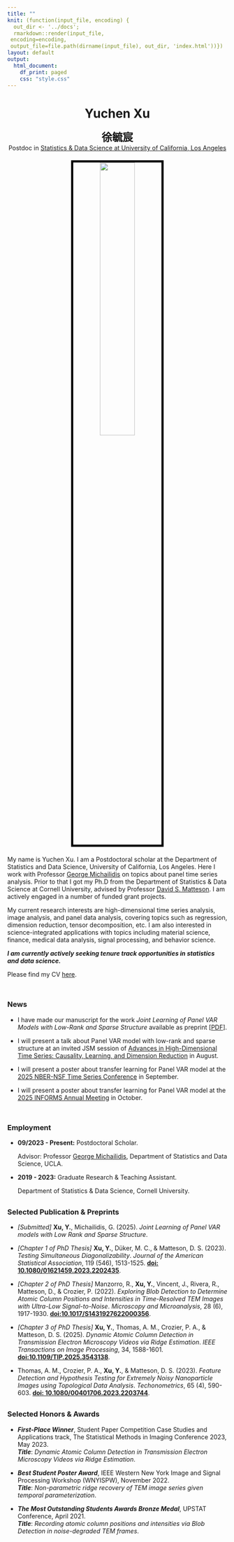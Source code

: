 ```yaml
---
title: ""
knit: (function(input_file, encoding) {
  out_dir <- '../docs';
  rmarkdown::render(input_file,
 encoding=encoding,
 output_file=file.path(dirname(input_file), out_dir, 'index.html'))})
layout: default
output:
  html_document:
    df_print: paged
    css: "style.css"
---
```


<center> <h1>Yuchen Xu</h1> </center>
<center><span style="font-family:STKaiti"><font size="5"> __徐毓宸__</font></span></center>

<center>
Postdoc in [Statistics & Data Science at University of California, Los Angeles](https://statistics.ucla.edu/)
</center>

</div>
<div style="margin-bottom:20px;">
</div>

<center>
<img src="../assets/imgs/Xu_Yuchen.jpg" style="width:40%;
border:5px solid; border-color:black">
</center>

</div>
<div style="margin-bottom:20px;">
</div>

My name is Yuchen Xu. I am a Postdoctoral scholar at the Department of Statistics and Data Science, University of California, Los Angeles. Here I work with Professor [George Michailidis](https://georgemichailidis.github.io/) on topics about panel time series analysis. Prior to that I got my Ph.D from the Department of Statistics & Data Science at Cornell University, advised by Professor [David S. Matteson](https://davidsmatteson.com/). I am actively engaged in a number of funded grant projects.

My current research interests are high-dimensional time series analysis, image analysis, and panel data analysis, covering topics such as regression, dimension reduction, tensor decomposition, etc. I am also interested in science-integrated applications with topics including material science, finance, medical data analysis, signal processing, and behavior science.

___I am currently actively seeking tenure track opportunities in statistics and data science.___

Please find my CV [here](https://github.com/XycYuchenXu/YuchenXu/raw/main/assets/cv_yuchen.pdf).

</div>
<div style="margin-bottom:50px;">
</div>

### News

* I have made our manuscript for the work _Joint Learning of Panel VAR Models with Low-Rank and Sparse Structure_ available as preprint [<a href="xycyuchenxu.github.io/YuchenXu/assets/Panel_VAR.pdf" target="_blank">PDF</a>].

* I will present a talk about Panel VAR model with low-rank and sparse structure at an invited JSM session of [Advances in High-Dimensional Time Series: Causality, Learning, and Dimension Reduction](https://ww3.aievolution.com/JSMAnnual2025/Events/viewEv?ev=1761) in August.

* I will present a poster about transfer learning for Panel VAR model at the [2025 NBER-NSF Time Series Conference](https://econweb.rutgers.edu/nswanson/Main-nbernsf.html) in September.

* I will present a poster about transfer learning for Panel VAR model at the [2025 INFORMS Annual Meeting](https://meetings.informs.org/wordpress/annual/) in October.

</div>
<div style="margin-bottom:50px;">
</div>

### Employment

* __09/2023 - Present:__ Postdoctoral Scholar.

  Advisor: Professor [George Michailidis](https://georgemichailidis.github.io/), Department of Statistics and Data Science, UCLA.


* __2019 - 2023:__ Graduate Research & Teaching Assistant.
  
  Department of Statistics & Data Science, Cornell University.

</div>
<div style="margin-bottom:30px;">
</div>

### Selected Publication & Preprints

* _[Submitted]_ __Xu, Y.__, Michailidis, G. (2025). _Joint Learning of Panel VAR models with Low Rank and Sparse Structure_.

* _[Chapter 1 of PhD Thesis]_ __Xu, Y.__, Düker, M. C., \& Matteson, D. S. (2023). _Testing Simultaneous Diagonalizability_. _Journal of the American Statistical Association_, 119 (546), 1513-1525. [__doi: 10.1080/01621459.2023.2202435__](https://doi.org/10.1080/01621459.2023.2202435).

* _[Chapter 2 of PhD Thesis]_ Manzorro, R., __Xu, Y.__, Vincent, J., Rivera, R., Matteson, D., \& Crozier, P. (2022). _Exploring Blob Detection to Determine Atomic Column Positions and Intensities in Time-Resolved TEM Images with Ultra-Low Signal-to-Noise_. _Microscopy and Microanalysis_, 28 (6), 1917-1930. [__doi:10.1017/S1431927622000356__](https://doi.org/10.1017/S1431927622000356).

* _[Chapter 3 of PhD Thesis]_ __Xu, Y.__, Thomas, A. M., Crozier, P. A., \& Matteson, D. S. (2025). _Dynamic Atomic Column Detection in Transmission Electron Microscopy Videos via Ridge Estimation_. _IEEE Transactions on Image Processing_, 34, 1588-1601. [__doi:10.1109/TIP.2025.3543138__](https://doi.org/10.1109/tip.2025.3543138).

* Thomas, A. M., Crozier, P. A., __Xu, Y.__, \& Matteson, D. S. (2023). _Feature Detection and Hypothesis Testing for Extremely Noisy Nanoparticle Images using Topological Data Analysis_. _Techonometrics_, 65 (4), 590-603. [__doi: 10.1080/00401706.2023.2203744__](https://doi.org/10.1080/00401706.2023.2203744).

</div>
<div style="margin-bottom:30px;">
</div>

### Selected Honors & Awards

* *__First-Place Winner__*, Student Paper Competition Case Studies and Applications track, The Statistical Methods in Imaging Conference 2023, May 2023.  
*__Title__*: *Dynamic Atomic Column Detection in Transmission Electron Microscopy Videos via Ridge Estimation*.

* *__Best Student Poster Award__*, IEEE Western New York Image and Signal Processing Workshop (WNYISPW), November 2022.  
*__Title__*: *Non-parametric ridge recovery of TEM image series given temporal parameterization*.

* *__The Most Outstanding Students Awards Bronze Medal__*, UPSTAT Conference, April 2021.  
*__Title__*: *Recording atomic column positions and intensities via Blob Detection in noise-degraded TEM frames*.

